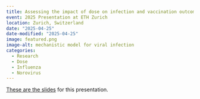 ```yaml
---
title: Assessing the impact of dose on infection and vaccination outcomes
event: 2025 Presentation at ETH Zurich 
location: Zurich, Switzerland
date: "2025-04-25" 
date-modified: "2025-04-25"
image: featured.png
image-alt: mechanistic model for viral infection  
categories:
  - Research
  - Dose
  - Influenza
  - Norovirus
---
```



<a href="2025-04-ETH-Zurich.html" target="_blank">These are the slides</a> for this presentation.

